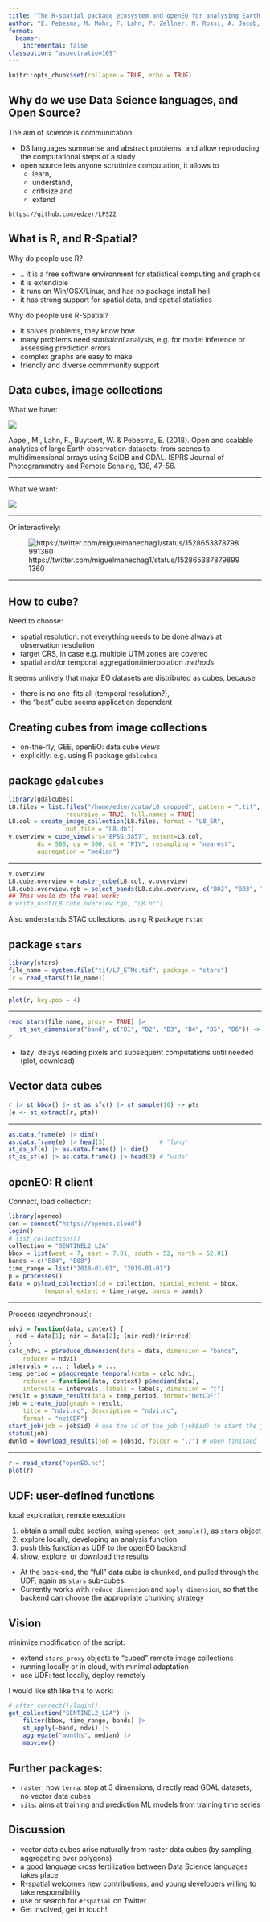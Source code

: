 ```yaml
---
title: "The R-spatial package ecosystem and openEO for analysing Earth Observation data"
author: "E. Pebesma, M. Mohr, F. Lahn, P. Zellner, M. Rossi, A. Jacob, P. Griffiths"
format: 
  beamer:
    incremental: false
classoption: "aspectratio=169"
---
```


```r
knitr::opts_chunk$set(collapse = TRUE, echo = TRUE)
```

## Why do we use Data Science languages, and Open Source?

The aim of science is communication:

- DS languages summarise and abstract problems, and allow reproducing the computational steps of a study
- open source lets anyone scrutinize computation, it allows to 
    - learn, 
    - understand, 
    - critisize and 
    - extend

\scriptsize 
`https://github.com/edzer/LPS22`

## What is R, and R-Spatial?

Why do people use R?

- .. it is a free software environment for statistical computing and graphics
- it is extendible
- it runs on Win/OSX/Linux, and has no package install hell
- it has strong support for spatial data, and spatial statistics

Why do people use R-Spatial?

- it solves problems, they know how
- many problems need _statistical_ analysis, e.g. for model inference or assessing prediction errors
- complex graphs are easy to make
- friendly and diverse commmunity support

## Data cubes, image collections

What we have:

![](L7-sparsetime.png)

\scriptsize 
Appel, M., Lahn, F., Buytaert, W. & Pebesma, E. (2018). Open and scalable analytics of large Earth observation datasets: from scenes to multidimensional arrays using SciDB and GDAL. ISPRS Journal of Photogrammetry and Remote Sensing, 138, 47-56. 

------

What we want:

![](cube2.png)

------

Or interactively:

![https://twitter.com/miguelmahechag1/status/1528653878798991360](esdc.png)

------

## How to cube?

Need to choose:

* spatial resolution: not everything needs to be done always at observation resolution
* target CRS, in case e.g. multiple UTM zones are covered
* spatial and/or temporal aggregation/interpolation _methods_

It seems unlikely that major EO datasets are distributed as cubes, because

* there is no one-fits all (temporal resolution?),
* the "best" cube seems application dependent

## Creating cubes from image collections

* on-the-fly, GEE, openEO: data cube _views_
* explicitly: e.g. using R package `gdalcubes`

## package `gdalcubes`

```r
library(gdalcubes)
L8.files = list.files("/home/edzer/data/L8_cropped", pattern = ".tif",
				recursive = TRUE, full.names = TRUE)
L8.col = create_image_collection(L8.files, format = "L8_SR", 
				out_file = "L8.db")
v.overview = cube_view(srs="EPSG:3857", extent=L8.col,
		dx = 500, dy = 500, dt = "P1Y", resampling = "nearest", 
		aggregation = "median")
```

------

```r
v.overview
L8.cube.overview = raster_cube(L8.col, v.overview)
L8.cube.overview.rgb = select_bands(L8.cube.overview, c("B02", "B03", "B04"))
## This would do the real work:
# write_ncdf(L8.cube.overview.rgb, "L8.nc")
```
Also understands STAC collections, using R package `rstac`

## package `stars`

```r
library(stars)
file_name = system.file("tif/L7_ETMs.tif", package = "stars")
(r = read_stars(file_name))
```

-----

```r
plot(r, key.pos = 4)
```

-----

```r
read_stars(file_name, proxy = TRUE) |> 
   st_set_dimensions("band", c("B1", "B2", "B3", "B4", "B5", "B6")) -> r
r
```

- lazy: delays reading pixels and subsequent computations until needed (plot, download)

## Vector data cubes

```r
r |> st_bbox() |> st_as_sfc() |> st_sample(10) -> pts
(e <- st_extract(r, pts))
```

--------------

```r
as.data.frame(e) |> dim()
as.data.frame(e) |> head(3)               # "long"
st_as_sf(e) |> as.data.frame() |> dim()
st_as_sf(e) |> as.data.frame() |> head(3) # "wide"
```

## openEO: R client

Connect, load collection:

```r
library(openeo)
con = connect("https://openeo.cloud")
login()
# list_collections()
collection = "SENTINEL2_L2A"
bbox = list(west = 7, east = 7.01, south = 52, north = 52.01)
bands = c("B04", "B08")
time_range = list("2018-01-01", "2019-01-01")
p = processes()
data = p$load_collection(id = collection, spatial_extent = bbox,
          temporal_extent = time_range, bands = bands) 
```

-----

Process (asynchronous):

```r
ndvi = function(data, context) { 
  red = data[1]; nir = data[2]; (nir-red)/(nir+red) 
}
calc_ndvi = p$reduce_dimension(data = data, dimension = "bands",
    reducer = ndvi)
intervals = ... ; labels = ...
temp_period = p$aggregate_temporal(data = calc_ndvi,
    reducer = function(data, context) p$median(data),
    intervals = intervals, labels = labels, dimension = "t")
result = p$save_result(data = temp_period, format="NetCDF")
job = create_job(graph = result,
    title = "ndvi.nc", description = "ndvi.nc",
    format = "netCDF")
start_job(job = job$id) # use the id of the job (job$id) to start the job
status(job)
dwnld = download_results(job = job$id, folder = "./") # when finished
```

--------

```r
r = read_stars("openEO.nc")
plot(r)
```

## UDF: user-defined functions

local exploration, remote execution

1. obtain a small cube section, using `openeo::get_sample()`, as `stars` object
2. explore locally, developing an analysis function 
3. push this function as UDF to the openEO backend
4. show, explore, or download the results

- At the back-end, the "full" data cube is chunked, and pulled through
the UDF, again as `stars` sub-cubes.
- Currently works with `reduce_dimension` and `apply_dimension`, so
that the backend can choose the appropriate chunking strategy

## Vision

minimize modification of the script:

* extend `stars_proxy` objects to "cubed" remote image collections
* running locally or in cloud, with minimal adaptation
* use UDF: test locally, deploy remotely

I would like sth like this to work:

```r
# after connect()/login():
get_collection("SENTINEL2_L2A") |>
	filter(bbox, time_range, bands) |>
    st_apply(~band, ndvi) |>
    aggregate("months", median) |>
	mapview()
```

## Further packages:

* `raster`, now `terra`: stop at 3 dimensions, directly read GDAL datasets, no vector data cubes
* `sits`: aims at training and prediction ML models from training time series 

## Discussion

* vector data cubes arise naturally from raster data cubes (by sampling, aggregating over polygons)
* a good language cross fertilization between Data Science languages takes place
* R-spatial welcomes new contributions, and young developers willing to take responsibility
* use or search for `#rspatial` on Twitter
* Get involved, get in touch!
